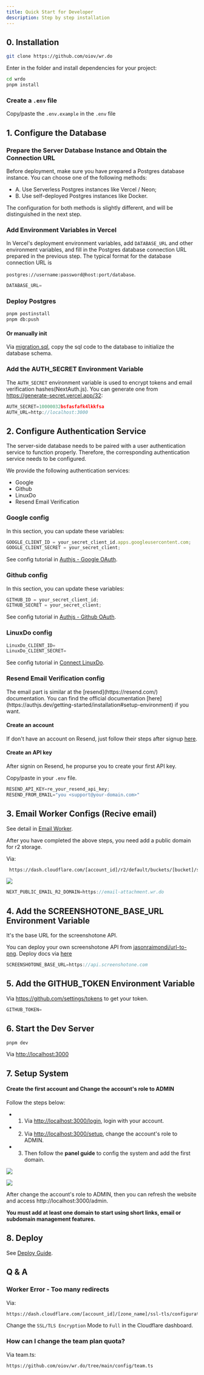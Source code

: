 ```yaml
---
title: Quick Start for Developer
description: Step by step installation
---
```


<DocsLang en="/docs/developer/quick-start" zh="/docs/developer/quick-start-zh" />

## 0. Installation

```bash
git clone https://github.com/oiov/wr.do
```

Enter in the folder and install dependencies for your project:

```bash
cd wrdo
pnpm install
```

### Create a `.env` file

Copy/paste the `.env.example` in the `.env` file

## 1. Configure the Database

### Prepare the Server Database Instance and Obtain the Connection URL

Before deployment, make sure you have prepared a Postgres database instance. You can choose one of the following methods:

- A. Use Serverless Postgres instances like Vercel / Neon;
- B. Use self-deployed Postgres instances like Docker.

The configuration for both methods is slightly different, and will be distinguished in the next step.

### Add Environment Variables in Vercel

In Vercel's deployment environment variables, add `DATABASE_URL` and other environment variables, 
and fill in the Postgres database connection URL prepared in the previous step. 
The typical format for the database connection URL is

`postgres://username:password@host:port/database`.

```js title=".env"
DATABASE_URL=
```

### Deploy Postgres

```bash
pnpm postinstall
pnpm db:push
```

#### Or manually init 

Via [migration.sql](https://github.com/oiov/wr.do/blob/main/prisma/migrations), 
copy the sql code to the database to initialize the database schema.

### Add the AUTH_SECRET Environment Variable

The `AUTH_SECRET` environment variable is used to encrypt tokens and email verification hashes(NextAuth.js).
You can generate one from https://generate-secret.vercel.app/32:

```js title=".env"
AUTH_SECRET=10000032bsfasfafk4lkkfsa
AUTH_URL=http://localhost:3000
```

## 2. Configure Authentication Service

The server-side database needs to be paired with a user authentication service to function properly. 
Therefore, the corresponding authentication service needs to be configured.

We provide the following authentication services:

- Google
- Github
- LinuxDo
- Resend Email Verification

### Google config

In this section, you can update these variables:

```js title=".env"
GOOGLE_CLIENT_ID = your_secret_client_id.apps.googleusercontent.com;
GOOGLE_CLIENT_SECRET = your_secret_client;
```

See config tutorial in [Authjs - Google OAuth](https://authjs.dev/getting-started/providers/google).

### Github config

In this section, you can update these variables:

```js title=".env"
GITHUB_ID = your_secret_client_id;
GITHUB_SECRET = your_secret_client;
```

See config tutorial in [Authjs - Github OAuth](https://authjs.dev/getting-started/providers/github).

### LinuxDo config

```js title=".env"
LinuxDo_CLIENT_ID=
LinuxDo_CLIENT_SECRET=
```

See config tutorial in [Connect LinuxDo](https://connect.linux.do).

### Resend Email Verification config

<Callout type="note">
  The email part is similar at the [resend](https://resend.com/) documentation.
  You can find the official documentation
  [here](https://authjs.dev/getting-started/installation#setup-environment) if
  you want.
</Callout>

<Steps>

#### Create an account

If don't have an account on Resend, just follow their steps after signup [here](https://resend.com/signup).

#### Create an API key

After signin on Resend, he propurse you to create your first API key.

Copy/paste in your `.env` file.

```js
RESEND_API_KEY=re_your_resend_api_key;
RESEND_FROM_EMAIL="you <support@your-domain.com>"
```

</Steps>

## 3. Email Worker Configs (Recive email)

See detail in [Email Worker](/docs/developer/cloudflare-email-worker).

After you have completed the above steps, you need add a public domain for r2 storage. 

Via:

```bash
 https://dash.cloudflare.com/[account_id]/r2/default/buckets/[bucket]/settings
 ```

![](/_static/docs/r2-domain.png)

```js title=".env"
NEXT_PUBLIC_EMAIL_R2_DOMAIN=https://email-attachment.wr.do
```

## 4. Add the SCREENSHOTONE_BASE_URL Environment Variable

It's the base URL for the screenshotone API.

You can deploy your own screenshotone API from [jasonraimondi/url-to-png](https://github.com/jasonraimondi/url-to-png). 
Deploy docs via [here](https://jasonraimondi.github.io/url-to-png/)

```js title=".env"
SCREENSHOTONE_BASE_URL=https://api.screenshotone.com
```

## 5. Add the GITHUB_TOKEN Environment Variable

Via https://github.com/settings/tokens to get your token.

```js title=".env"
GITHUB_TOKEN=
```

## 6. Start the Dev Server

```bash
pnpm dev
```
Via [http://localhost:3000](http://localhost:3000)

## 7. Setup System

#### Create the first account and Change the account's role to ADMIN

Follow the steps below:

- 1. Via [http://localhost:3000/login](http://localhost:3000/login), login with your account.
- 2. Via [http://localhost:3000/setup](http://localhost:3000/setup), change the account's role to ADMIN.
- 3. Then follow the **panel guide** to config the system and add the first domain. 

![](/_static/docs/setup-1.png)

![](/_static/docs/setup-2.png)

<Callout type="info">
  After change the account's role to ADMIN, then you can refresh the website and access http://localhost:3000/admin.

  <strong>You must add at least one domain to start using short links, email or subdomain management features.</strong>
</Callout>

## 8. Deploy

See [Deploy Guide](/docs/developer/deploy).

## Q & A
 
### Worker Error - Too many redirects

Via:

```bash
https://dash.cloudflare.com/[account_id]/[zone_name]/ssl-tls/configuration
```

Change the `SSL/TLS Encryption` Mode to `Full` in the Cloudflare dashboard.

### How can I change the team plan quota?

Via team.ts:

```bash
https://github.com/oiov/wr.do/tree/main/config/team.ts
```
